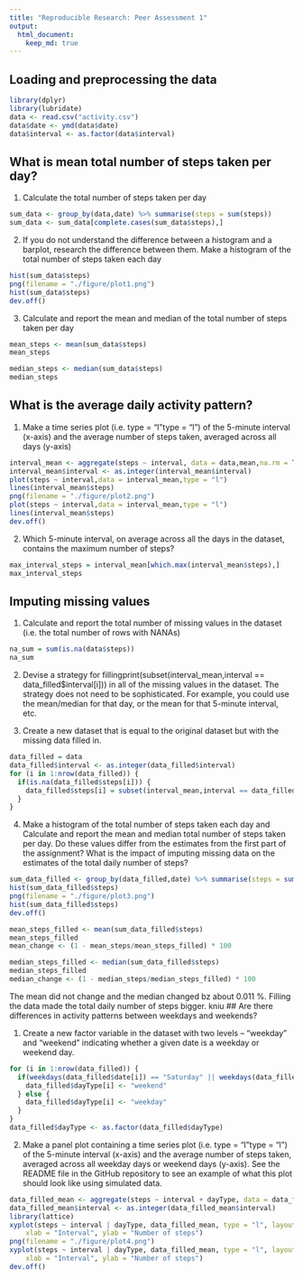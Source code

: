 ```yaml
---
title: "Reproducible Research: Peer Assessment 1"
output: 
  html_document:
    keep_md: true
---
```



## Loading and preprocessing the data

```r
library(dplyr)
library(lubridate)
data <- read.csv("activity.csv")
data$date <- ymd(data$date)
data$interval <- as.factor(data$interval)
```
## What is mean total number of steps taken per day?

1. Calculate the total number of steps taken per day
```r
sum_data <- group_by(data,date) %>% summarise(steps = sum(steps))
sum_data <- sum_data[complete.cases(sum_data$steps),]
```

2. If you do not understand the difference between a histogram and a barplot, research the difference between them. Make a histogram of the total number of steps taken each day
```r
hist(sum_data$steps)
png(filename = "./figure/plot1.png")
hist(sum_data$steps)
dev.off()
```

3. Calculate and report the mean and median of the total number of steps taken per day
```r
mean_steps <- mean(sum_data$steps)
mean_steps
```
```r
median_steps <- median(sum_data$steps)
median_steps
```

## What is the average daily activity pattern?

1. Make a time series plot (i.e. type = "l"\color{red}{\verb|type = "l"|}type = "l") of the 5-minute interval (x-axis) and the average number of steps taken, averaged across all days (y-axis)
```r
interval_mean <- aggregate(steps ~ interval, data = data,mean,na.rm = T)
interval_mean$interval <- as.integer(interval_mean$interval)
plot(steps ~ interval,data = interval_mean,type = "l")
lines(interval_mean$steps)
png(filename = "./figure/plot2.png")
plot(steps ~ interval,data = interval_mean,type = "l")
lines(interval_mean$steps)
dev.off()
```

2. Which 5-minute interval, on average across all the days in the dataset, contains the maximum number of steps?
```r
max_interval_steps = interval_mean[which.max(interval_mean$steps),]
max_interval_steps
```

## Imputing missing values

1. Calculate and report the total number of missing values in the dataset (i.e. the total number of rows with NA\color{red}{\verb|NA|}NAs)
```r
na_sum = sum(is.na(data$steps)) 
na_sum
```
2. Devise a strategy for fillingprint(subset(interval_mean,interval == data_filled$interval[i])) in all of the missing values in the dataset. The strategy does not need to be sophisticated. For example, you could use the mean/median for that day, or the mean for that 5-minute interval, etc.

3. Create a new dataset that is equal to the original dataset but with the missing data filled in.
```r
data_filled = data
data_filled$interval <- as.integer(data_filled$interval)
for (i in 1:nrow(data_filled)) {
  if(is.na(data_filled$steps[i])) {
    data_filled$steps[i] = subset(interval_mean,interval == data_filled$interval[i])$steps
  }
}
```

4. Make a histogram of the total number of steps taken each day and Calculate and report the mean and median total number of steps taken per day. Do these values differ from the estimates from the first part of the assignment? What is the impact of imputing missing data on the estimates of the total daily number of steps?
```r
sum_data_filled <- group_by(data_filled,date) %>% summarise(steps = sum(steps))
hist(sum_data_filled$steps)
png(filename = "./figure/plot3.png")
hist(sum_data_filled$steps)
dev.off()
```
```r
mean_steps_filled <- mean(sum_data_filled$steps)
mean_steps_filled
mean_change <- (1 - mean_steps/mean_steps_filled) * 100
```
```r
median_steps_filled <- median(sum_data_filled$steps)
median_steps_filled
median_change <- (1 - median_steps/median_steps_filled) * 100 
```

The mean did not change and the median changed bz about 0.011 %.
Filling the data made the total daily number of steps bigger.
kniu
## Are there differences in activity patterns between weekdays and weekends?

1. Create a new factor variable in the dataset with two levels – “weekday” and “weekend” indicating whether a given date is a weekday or weekend day.
```r
for (i in 1:nrow(data_filled)) {
  if(weekdays(data_filled$date[i]) == "Saturday" || weekdays(data_filled$date[i]) == "Sunday") {
    data_filled$dayType[i] <- "weekend"
  } else {
    data_filled$dayType[i] <- "weekday"
  }
}
data_filled$dayType <- as.factor(data_filled$dayType)
```

2. Make a panel plot containing a time series plot (i.e. type = "l"\color{red}{\verb|type = "l"|}type = "l") of the 5-minute interval (x-axis) and the average number of steps taken, averaged across all weekday days or weekend days (y-axis). See the README file in the GitHub repository to see an example of what this plot should look like using simulated data.

```r
data_filled_mean <- aggregate(steps ~ interval + dayType, data = data_filled,mean,na.rm = T)
data_filled_mean$interval <- as.integer(data_filled_mean$interval)
library(lattice)
xyplot(steps ~ interval | dayType, data_filled_mean, type = "l", layout = c(1, 2), 
    xlab = "Interval", ylab = "Number of steps")
png(filename = "./figure/plot4.png")
xyplot(steps ~ interval | dayType, data_filled_mean, type = "l", layout = c(1, 2), 
    xlab = "Interval", ylab = "Number of steps")
dev.off()
```